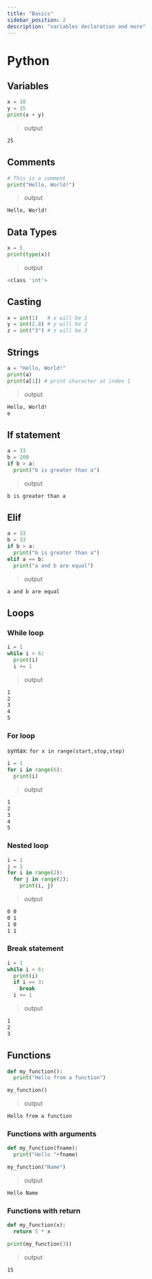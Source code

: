 ```yaml
---
title: "Basics"
sidebar_position: 2
description: "variables declaration and more"
---
```



# <Heading name="banner" description="Basics">Python</Heading>

## Variables

```python
x = 10
y = 15
print(x + y)
```

> output

```bash
25
```

## Comments

```python
# This is a comment
print("Hello, World!")
```

> output

```bash
Hello, World!
```

## Data Types

```python
x = 5
print(type(x))
```

> output

```bash
<class 'int'>
```

## Casting

```python
x = int(1)   # x will be 1
y = int(2.8) # y will be 2
z = int("3") # z will be 3
```

## Strings

```python
a = "Hello, World!"
print(a)
print(a[1]) # print character at index 1
```

> output

```bash
Hello, World!
e
```

## If statement

```python
a = 33
b = 200
if b > a:
  print("b is greater than a")
```

> output

```bash
b is greater than a
```

## Elif

```python
a = 33
b = 33
if b > a:
  print("b is greater than a")
elif a == b:
  print("a and b are equal")
```

> output

```bash
a and b are equal
```

## Loops

### While loop

```python
i = 1
while i < 6:
  print(i)
  i += 1
```

> output

```bash
1
2
3
4
5
```

### For loop

syntax: `for x in range(start,stop,step)`

```python
i = 1
for i in range(6):
  print(i)
```

> output

```bash
1
2
3
4
5
```

### Nested loop

```python
i = 1
j = 1
for i in range(2):
  for j in range(2):
    print(i, j)
```

> output

```bash
0 0
0 1
1 0
1 1
```

### Break statement

```python
i = 1
while i < 6:
  print(i)
  if i == 3:
    break
  i += 1
```

> output

```bash
1
2
3
```

## Functions

```python
def my_function():
  print("Hello from a function")

my_function()
```

> output

```bash
Hello from a function
```

### Functions with arguments

```python
def my_function(fname):
  print("Hello "+fname)

my_function("Name")

```

> output

```bash
Hello Name
```

### Functions with return

```python
def my_function(x):
  return 5 * x

print(my_function(3))

```

> output

```bash
15
```
